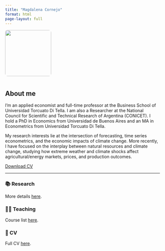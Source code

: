 ```yaml
---
title: "Magdalena Cornejo"
format: html
page-layout: full
---
```


![](MagdalenaCornejo_ByN2.jpg){width=150px style="border-radius: 8px; margin-bottom: 1em;"}


## About me

I'm an applied economist and full-time professor at the Business School of Universidad Torcuato Di Tella. I am also a Researcher at the National Council for Scientific and Technical Research of Argentina (CONICET). I hold a PhD in Economics from Universidad de Buenos Aires and an MA in Econometrics from Universidad Torcuato Di Tella.

My research interests lie at the intersection of forecasting, time series econometrics, and the economic impacts of climate change. More recently, I have focused on the interplay between natural resources and climate change, studying how extreme weather and climate shocks affect agricultural/energy markets, prices, and production outcomes.

[Download CV](../cv/CV_Cornejo___English.pdf){.btn .btn-primary}

---

### 📚 Research

More details [here](research.qmd).

### 👩‍🏫 Teaching

Course list [here](teaching.qmd).

### 📄 CV

Full CV [here](cv.qmd).
